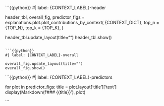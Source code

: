 ```{{python}}
#| label: {CONTEXT_LABEL}-header

header_tbl, overall_fig, predictor_figs = explanations.plot.plot_contributions_by_context(
    {CONTEXT_DICT},
    top_n = {TOP_N},
    top_k = {TOP_K},
)

header_tbl.update_layout(title="")
header_tbl.show()
```

```{{python}}
#| label: {CONTEXT_LABEL}-overall

overall_fig.update_layout(title="")
overall_fig.show()
```

```{{python}}
#| label: {CONTEXT_LABEL}-predictors

for plot in predictor_figs:
    title = plot.layout['title']['text']
    display(Markdown(f'### {{title}}'), plot)

```